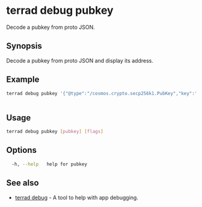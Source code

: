 # terrad debug pubkey

Decode a pubkey from proto JSON. 

## Synopsis

Decode a pubkey from proto JSON and display its address.

## Example

```sh Terrad
terrad debug pubkey '{"@type":"/cosmos.crypto.secp256k1.PubKey","key":"AurroA7jvfPd1AadmmOvWM2rJSwipXfRf8yD6pLbA2DJ"}'
			
```

## Usage

```sh Terrad
terrad debug pubkey [pubkey] [flags]
```

## Options

```sh Terrad
  -h, --help   help for pubkey
```

## See also

* [terrad debug](./terrad_debug.mdx)	 - A tool to help with app debugging.


